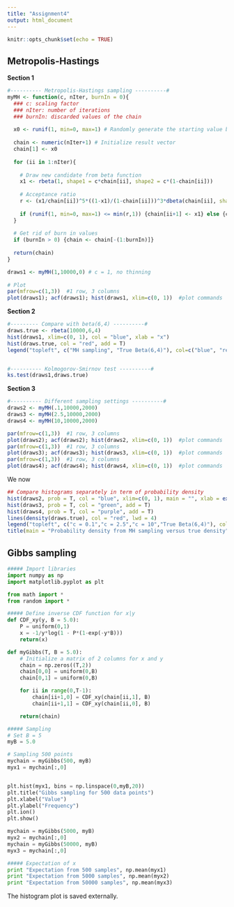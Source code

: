 ```yaml
---
title: "Assignment4"
output: html_document
---
```


```r
knitr::opts_chunk$set(echo = TRUE)
```

## Metropolis-Hastings

**Section 1**

```r
#---------- Metropolis-Hastings sampling ----------#
myMH <- function(c, nIter, burnIn = 0){
  ### c: scaling factor
  ### nIter: number of iterations
  ### burnIn: discarded values of the chain
  
  x0 <- runif(1, min=0, max=1) # Randomly generate the starting value between 0 and 1
  
  chain <- numeric(nIter+1) # Initialize result vector
  chain[1] <- x0
  
  for (ii in 1:nIter){
    
    # Draw new candidate from beta function
    x1 <- rbeta(1, shape1 = c*chain[ii], shape2 = c*(1-chain[ii]))
    
    # Acceptance ratio
    r <- (x1/chain[ii])^5*((1-x1)/(1-chain[ii]))^3*dbeta(chain[ii], shape1 = c*x1, shape2 = c*(1-x1))/dbeta(x1, shape1 = c*chain[ii], shape2 = c*(1-chain[ii]))
    
    if (runif(1, min=0, max=1) <= min(r,1)) {chain[ii+1] <- x1} else {chain[ii+1] <- chain[ii]}
  }
  
  # Get rid of burn in values
  if (burnIn > 0) {chain <- chain[-(1:burnIn)]}
  
  return(chain)
}

draws1 <- myMH(1,10000,0) # c = 1, no thinning
  
# Plot
par(mfrow=c(1,3))  #1 row, 3 columns
plot(draws1); acf(draws1); hist(draws1, xlim=c(0, 1))  #plot commands
```


**Section 2**

```r
#--------- Compare with beta(6,4) ----------#
draws.true <- rbeta(10000,6,4)
hist(draws1, xlim=c(0, 1), col = "blue", xlab = "x")
hist(draws.true, col = "red", add = T)
legend("topleft", c("MH sampling", "True Beta(6,4)"), col=c("blue", "red"), lwd = 4, inset = c(0,0.1))


#---------- Kolmogorov-Smirnov test ----------#
ks.test(draws1,draws.true)
```

**Section 3**

```r
#---------- Different sampling settings ----------#
draws2 <- myMH(.1,10000,2000)
draws3 <- myMH(2.5,10000,2000)
draws4 <- myMH(10,10000,2000)

par(mfrow=c(1,3))  #1 row, 3 columns
plot(draws2); acf(draws2); hist(draws2, xlim=c(0, 1))  #plot commands
par(mfrow=c(1,3))  #1 row, 3 columns
plot(draws3); acf(draws3); hist(draws3, xlim=c(0, 1))  #plot commands
par(mfrow=c(1,3))  #1 row, 3 columns
plot(draws4); acf(draws4); hist(draws4, xlim=c(0, 1))  #plot commands
```

We now

```r
## Compare histograms separately in term of probability density
hist(draws2, prob = T, col = "blue", xlim=c(0, 1), main = "", xlab = expression(phi), ylab = "PDF")
hist(draws3, prob = T, col = "green", add = T)
hist(draws4, prob = T, col = "purple", add = T)
lines(density(draws.true), col = "red", lwd = 4)
legend("topleft", c("c = 0.1","c = 2.5","c = 10","True Beta(6,4)"), col=c("blue","green","purple","red"), lwd = 4)
title(main = "Probability density from MH sampling versus true density")
```

## Gibbs sampling

```python
##### Import libraries
import numpy as np
import matplotlib.pyplot as plt

from math import *
from random import *

##### Define inverse CDF function for x|y
def CDF_xy(y, B = 5.0):
    P = uniform(0,1)
    x = -1/y*log(1 - P*(1-exp(-y*B)))
    return(x)

def myGibbs(T, B = 5.0):
    # Initialize a matrix of 2 columns for x and y
    chain = np.zeros((T,2))
    chain[0,0] = uniform(0,B)
    chain[0,1] = uniform(0,B)

    for ii in range(0,T-1):
        chain[ii+1,0] = CDF_xy(chain[ii,1], B)
        chain[ii+1,1] = CDF_xy(chain[ii,0], B)

    return(chain)

##### Sampling
# Set B = 5
myB = 5.0

# Sampling 500 points
mychain = myGibbs(500, myB)
myx1 = mychain[:,0]


plt.hist(myx1, bins = np.linspace(0,myB,20))
plt.title("Gibbs sampling for 500 data points")
plt.xlabel("Value")
plt.ylabel("Frequency")
plt.ion()
plt.show()

mychain = myGibbs(5000, myB)
myx2 = mychain[:,0]
mychain = myGibbs(50000, myB)
myx3 = mychain[:,0]

##### Expectation of x
print "Expectation from 500 samples", np.mean(myx1)
print "Expectation from 5000 samples", np.mean(myx2)
print "Expectation from 50000 samples", np.mean(myx3)
```

The histogram plot is saved externally.